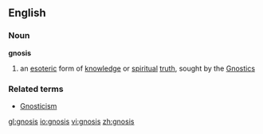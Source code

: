 ==English==
===Noun===
{{wikipedia}}
'''gnosis'''
# an [[esoteric]] form of [[knowledge]] or [[spiritual]] [[truth]], sought by the [[Gnostic]]s
===Related terms===
*[[Gnosticism]]

[[gl:gnosis]]
[[io:gnosis]]
[[vi:gnosis]]
[[zh:gnosis]]